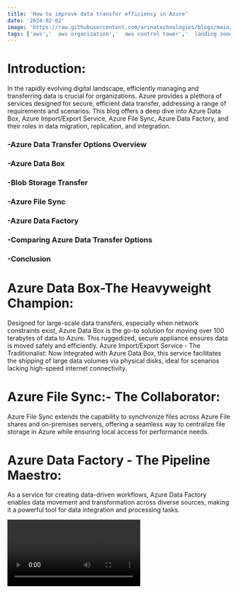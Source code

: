 ```yaml
---
title: 'How to improve data transfer efficiency in Azure'
date: '2024-02-02'
image: 'https://raw.githubusercontent.com/arinatechnologies/blogs/main/images/Messaging%20option.webp'
tags: ['aws','  aws organization','  aws control tower','  landing zone','  Guardrails']
---
```



# Introduction: 
In the rapidly evolving digital landscape, efficiently managing and transferring data is crucial for organizations. Azure provides a plethora of services designed for secure, efficient data transfer, addressing a range of requirements and scenarios. This blog offers a deep dive into Azure Data Box, Azure Import/Export Service, Azure File Sync, Azure Data Factory, and their roles in data migration, replication, and integration.
### -Azure Data Transfer Options Overview
### -Azure Data Box
### -Blob Storage Transfer
### -Azure File Sync
### -Azure Data Factory 
### -Comparing Azure Data Transfer Options
### -Conclusion

# Azure Data Box-The Heavyweight Champion: 
Designed for large-scale data transfers, especially when network constraints exist, Azure Data Box is the go-to solution for moving over 100 terabytes of data to Azure. This ruggedized, secure appliance ensures data is moved safely and efficiently.
Azure Import/Export Service - The Traditionalist: Now integrated with Azure Data Box, this service facilitates the shipping of large data volumes via physical disks, ideal for scenarios lacking high-speed internet connectivity.
# Azure File Sync:- The Collaborator: 
Azure File Sync extends the capability to synchronize files across Azure File shares and on-premises servers, offering a seamless way to centralize file storage in Azure while ensuring local access for performance needs.
# Azure Data Factory - The Pipeline Maestro: 
As a service for creating data-driven workflows, Azure Data Factory enables data movement and transformation across diverse sources, making it a powerful tool for data integration and processing tasks.

<Video id="IfhBYk2RJZI" title="How to improve data transfer efficiency in Azure"/>

# Comparative Analysis :
 The blog will conduct a comparative analysis of these services, examining their suitability based on data volume, transfer speed, security, cost-effectiveness, and integration capabilities. It aims to provide clear guidance on choosing the right service for different data transfer scenarios.
  <table className="Data Transfer">
                                                <tbody>
                                                <tr>
                                                <th>Feature / Option</th>
                                                <th>Azure Data Box</th>
                                                <th>Azure Data Box</th>
                                                <th>Azure File Sync</th>
                                                <th>Azure Blob Storage Transfer (AZCopy)</th>
                                                </tr>
                                                <tr>
                                                <td>Data Volume</td>
                                                <td>Usually  >100 Terrabytes</td>
                                                <td>Data Pipeline from low to high volume</td>
                                                <td>Low to high volume</td>
                                                <td>Large volumes (TBs)</td>
                                                </tr>
                                                <tr>
                                                <td>Transfer Speed</td>
                                                <td>Offline</td>
                                                <td>Online (network-based)</td>
                                                <td>Online (network-based)</td>
                                                <td>Online (network-based)</td>
                                                </tr>
                                                <tr>
                                                <td>Use Case</td>
                                                <td>Massive, one-time migration</td>
                                                <td>Recurring data integration workflows</td>
                                                <td>Syncing files across global offices</td>
                                                <td>Optimizing transfer to/from Azure Blob Storage</td>
                                                </tr>
                                                <tr>
                                                    <td>Security</td>
                                                    <td>High (physical shipment)</td>
                                                    <td>High (data encryption in transit and at rest)</td>
                                                    <td>High (encryption in transit and at rest)</td>
                                                    <td>High (encryption options)</td>
                                                </tr>
                                                <tr>
                                                <td>Cost</td>
                                                <td>High upfront (device rental)</td>
                                                <td>Pay-as-you-go (based on data processed)</td>
                                                <td>Pay-as-you-go (storage + sync operations)</td>
                                                <td> Variable depends on transfer method and</td>
                                                </tr>
                                                <tr>
                                                 <td>Integration</td>
                                                 <td>None</td>
                                                 <td>Deep integration with Azure services</td>
                                                 <td>Integrates with Windows Server</td>
                                                 <td>Integrates with Azure services</td>
                                                 </tr>
                                                 <tr>
                                                 <td>Scalability</td>
                                                 <td>Fixed by device capacity</td>
                                                 <td>Highly scalable</td>
                                                 <td>Scalable with cloud tiering</td>
                                                 <td>Highly scalable</td>
                                                 </tr>
                                                 <tr>
                                                 <td>Management Complexity</td>
                                                 <td>Medium to high</td>
                                                 <td>Medium</td>
                                                 <td>Medium</td>
                                                 <td>Low to medium</td>
                                                 </tr>
                                                 </tbody>
                                                </table> 

 # Conclusion: 
 Selecting the most appropriate Azure service for data transfer involves assessing specific needs around data volume, speed, security, and cost. This guide aims to equip you with the knowledge to make informed decisions, ensuring efficient and secure data transfers within the Azure ecosystem.
# Engagement: 
We encourage readers to share their experiences with Azure's data transfer services or suggest future topics. Your insights are valuable in shaping our content to better meet your needs.

This article aims to serve as a comprehensive guide to understanding and selecting the right Azure service for data transfer needs, ensuring readers are well-equipped to make informed decisions based on their specific requirements.
                                               
                    

                                    
